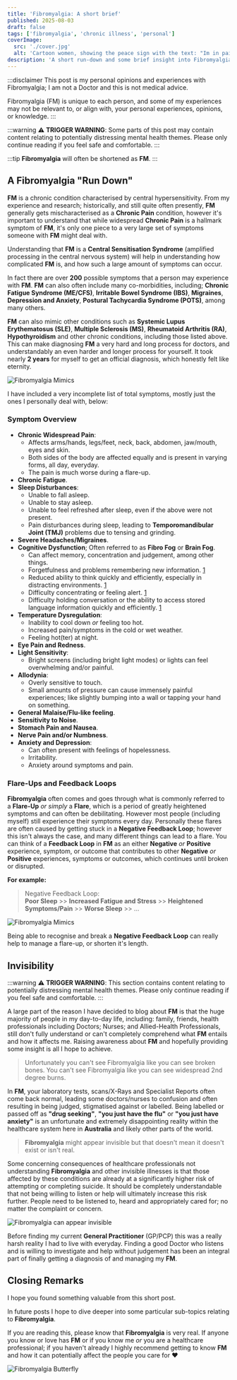 ```yaml
---
title: 'Fibromyalgia: A short brief'
published: 2025-08-03
draft: false
tags: ['fibromyalgia', 'chronic illness', 'personal']
coverImage:
  src: './cover.jpg'
  alt: 'Cartoon women, showing the peace sign with the text: "Im in pain 24/7, excuse me if I am moody."'
description: 'A short run-down and some brief insight into Fibromyalgia.'
---
```


:::disclaimer
This post is my personal opinions and experiences with Fibromyalgia; I am not a Doctor and this is not medical advice.

Fibromyalgia (FM) is unique to each person, and some of my experiences may not be relevant to, or align with, your personal 
experiences, opinions, or knowledge.
:::

:::warning
:warning: **TRIGGER WARNING**: Some parts of this post may contain content relating to potentially distressing mental health themes. Please only continue reading if you feel safe and comfortable.
:::

:::tip
**Fibromyalgia** will often be shortened as **FM**.
:::


## A Fibromyalgia "Run Down"

**FM** is a chronic condition characterised by central hypersensitivity. From my experience and research; historically, and still quite often
presently, **FM** generally gets mischaracterised as a **Chronic Pain** condition, however it's important to understand that while
widespread **Chronic Pain** is a hallmark symptom of **FM**, it's only one piece to a very large set of symptoms someone with
**FM** might deal with.

Understanding that **FM** is a **Central Sensitisation Syndrome** (amplified processing in the central nervous system) will help
in understanding how complicated **FM** is, and how such a large amount of symptoms can occur.

In fact there are over **200** possible symptoms that a person may experience with **FM**. **FM** can also often include many
co-morbidities, including; **Chronic Fatigue Syndrome (ME/CFS)**, **Irritable Bowel Syndrome (IBS)**, **Migraines**, **Depression and Anxiety**,
**Postural Tachycardia Syndrome (POTS)**, among many others.

**FM** can also mimic other conditions such as **Systemic Lupus Erythematosus (SLE)**, **Multiple Sclerosis (MS)**,
**Rheumatoid Arthritis (RA)**, **Hypothyroidism** and other chronic conditions, including those listed above. 
This can make diagnosing **FM** a very hard and long process for doctors, and understandably an even harder and longer 
process for yourself. It took nearly **2 years** for myself to get an official diagnosis, which honestly felt like eternity.

![Fibromyalgia Mimics](./Fibro_Mimics.jpg 'Fibromyalgia can mimic other conditions.')


I have included a very incomplete list of total symptoms, mostly just the ones I personally deal with, below:

### Symptom Overview

- **Chronic Widespread Pain**:
  - Affects arms/hands, legs/feet, neck, back, abdomen, jaw/mouth, eyes and skin.
  - Both sides of the body are affected equally and is present in varying forms, all day, everyday.
  - The pain is much worse during a flare-up.
- **Chronic Fatigue**.
- **Sleep Disturbances**:
  - Unable to fall asleep.
  - Unable to stay asleep.
  - Unable to feel refreshed after sleep, even if the above were not present.
  - Pain disturbances during sleep, leading to **Temporomandibular Joint (TMJ)** problems due to tensing and grinding.
- **Severe Headaches/Migraines**.
- **Cognitive Dysfunction**; Often referred to as **Fibro Fog** or **Brain Fog**.
  - Can affect memory, concentration and judgement, among other things.
  - Forgetfulness and problems remembering new information. [1](https://www.arthritis.org/diseases/more-about/fibro-fog)
  - Reduced ability to think quickly and efficiently, especially in distracting environments. [1](https://www.arthritis.org/diseases/more-about/fibro-fog)
  - Difficulty concentrating or feeling alert. [1](https://www.arthritis.org/diseases/more-about/fibro-fog)
  - Difficulty holding conversation or the ability to access stored language information quickly and efficiently. [1](https://www.arthritis.org/diseases/more-about/fibro-fog)
- **Temperature Dysregulation**:
  - Inability to cool down *or* feeling too hot.
  - Increased pain/symptoms in the cold or wet weather.
  - Feeling hot(ter) at night.
- **Eye Pain and Redness**.
- **Light Sensitivity**:
  - Bright screens (including bright light modes) or lights can feel overwhelming and/or painful.
- **Allodynia**:
  - Overly sensitive to touch.
  - Small amounts of pressure can cause immensely painful experiences; like slightly bumping into a wall or tapping your hand 
    on something.
- **General Malaise/Flu-like feeling**.
- **Sensitivity to Noise**.
- **Stomach Pain and Nausea**.
- **Nerve Pain and/or Numbness**.
- **Anxiety and Depression**:
  - Can often present with feelings of hopelessness.
  - Irritability.
  - Anxiety around symptoms and pain.

### Flare-Ups and Feedback Loops

**Fibromyalgia** often comes and goes through what is commonly referred to a **Flare-Up** *or simply* a **Flare**, which is a period of greatly heightened symptoms 
and can often be debilitating. However most people (including myself) still experience their symptoms every day. Personally these flares are often caused 
by getting stuck in a **Negative Feedback Loop**; however this isn't always the case, and many different things can lead to a flare. You can think of a **Feedback Loop** in **FM** as an either **Negative** *or* **Positive** experience, symptom, or outcome that contributes to
other **Negative** *or* **Positive** experiences, symptoms or outcomes, which continues until broken or disrupted. 

**For example:**

> Negative Feedback Loop: <br /> **Poor Sleep** >> **Increased Fatigue and Stress** >> **Heightened Symptoms/Pain** >> **Worse Sleep** >> ...

![Fibromyalgia Mimics](./Fibro_Sleep_Loop.jpg 'Fibromyalgia Negative Loop.')

Being able to recognise and break a **Negative Feedback Loop** can really help to manage a flare-up, or shorten it's length.

## Invisibility

:::warning
:warning: **TRIGGER WARNING**: This section contains content relating to potentially distressing mental health themes. Please only continue reading if you feel safe and comfortable.
:::

A large part of the reason I have decided to blog about **FM** is that the huge majority of people in my day-to-day life, including: family,
friends, health professionals including Doctors; Nurses; and Allied-Health Professionals, still don't fully understand or can't completely
comprehend what **FM** entails and how it affects me. Raising awareness about **FM** and hopefully providing some insight is all I hope to achieve.

> Unfortunately you can't see Fibromyalgia like you can see broken bones. You can't see Fibromyalgia like you can see widespread 2nd degree burns. 

In **FM**, your laboratory tests, scans/X-Rays and Specialist Reports often come back normal, leading some doctors/nurses to
confusion and often resulting in being judged, stigmatised against or labelled. Being labelled or passed off as **"drug seeking"**, **"you just have the flu"** or **"you just have anxiety"** is an
unfortunate and extremely disappointing reality within the healthcare system here in **Australia** and likely other parts of the world.

> **Fibromyalgia** might appear invisible but that doesn't mean it doesn't exist or isn't real.

Some concerning consequences of healthcare professionals not understanding **Fibromyalgia** and other invisible illnesses is
that those affected by these conditions are already at a significantly higher risk of attempting or completing suicide. It should be
completely understandable that not being willing to listen or help will ultimately increase this risk further. People need
to be listened to, heard and appropriately cared for; no matter the complaint or concern.

![Fibromyalgia can appear invisible](./Fibro_Invisible.jpg 'Fibromyalgia often appears invisible.')

Before finding my current **General Practitioner** (GP/PCP) this was a really harsh reality I had to live with everyday. Finding 
a good Doctor who listens and is willing to investigate and help without judgement has been an integral part of finally getting a diagnosis of and managing my **FM**.

## Closing Remarks

I hope you found something valuable from this short post.

In future posts I hope to dive deeper into some particular sub-topics relating to **Fibromyalgia**.

If you are reading this, please know that **Fibromyalgia** is very real. If anyone you know or love has **FM** or if you know me
*or* you are a healthcare professional; if you haven't already I highly recommend getting to know **FM** and how it can potentially
affect the people you care for :heart:

![Fibromyalgia Butterfly](./Fibro_Butterfly.jpg)
